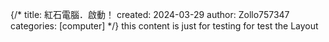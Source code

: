 {/*
title: 紅石電腦．啟動！
created: 2024-03-29
author: Zollo757347
categories: [computer]
*/}
this content is just for testing
for test the Layout


